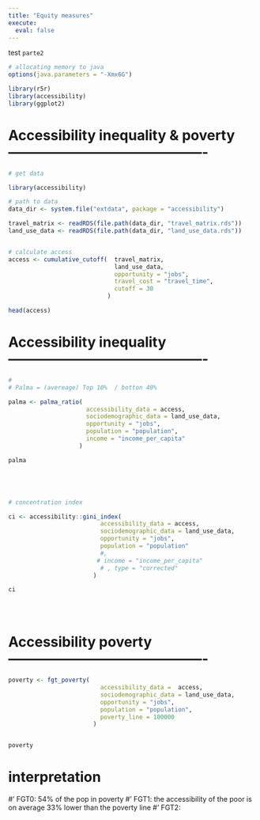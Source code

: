 ```yaml
---
title: "Equity measures"
execute:
  eval: false
---
```


test `parte2`

```r
# allocating memory to java
options(java.parameters = "-Xmx6G")

library(r5r)
library(accessibility)
library(ggplot2)

```

# Accessibility inequality & poverty  -------------------------------------------
```r
# get data

library(accessibility)

# path to data
data_dir <- system.file("extdata", package = "accessibility")

travel_matrix <- readRDS(file.path(data_dir, "travel_matrix.rds"))
land_use_data <- readRDS(file.path(data_dir, "land_use_data.rds"))


# calculate access
access <- cumulative_cutoff(  travel_matrix,
                              land_use_data,
                              opportunity = "jobs",
                              travel_cost = "travel_time",
                              cutoff = 30
                            )

head(access)
```





# Accessibility inequality  -------------------------------------------
```r
#
# Palma = (avereage) Top 10%  / botton 40%

palma <- palma_ratio(
                      accessibility_data = access,
                      sociodemographic_data = land_use_data,
                      opportunity = "jobs",
                      population = "population",
                      income = "income_per_capita"
                    )

palma





# concentration index

ci <- accessibility::gini_index(
                          accessibility_data = access,
                          sociodemographic_data = land_use_data,
                          opportunity = "jobs",
                          population = "population"
                          #,
                         # income = "income_per_capita"
                          # , type = "corrected"
                        )

ci





```

# Accessibility poverty  -------------------------------------------
```r
poverty <- fgt_poverty(
                          accessibility_data =  access,
                          sociodemographic_data = land_use_data,
                          opportunity = "jobs",
                          population = "population",
                          poverty_line = 100000
                        )


poverty
```



# interpretation

#' FGT0: 54% of the pop in poverty
#' FGT1: the accessibility of the poor is on average 33% lower than the poverty line
#' FGT2: 
